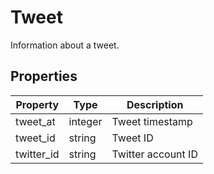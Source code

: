 # Tweet

Information about a tweet.

## Properties

| Property | Type | Description |
|----------|------|-------------|
| tweet_at | integer | Tweet timestamp |
| tweet_id | string | Tweet ID |
| twitter_id | string | Twitter account ID |
